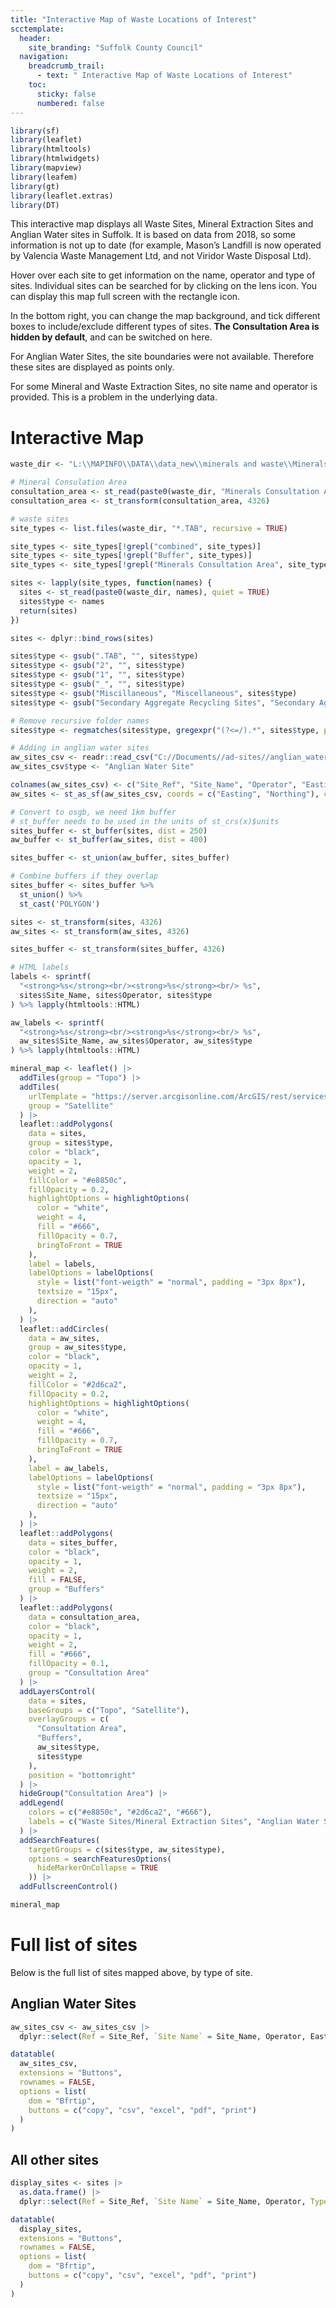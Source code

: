 ```yaml
---
title: "Interactive Map of Waste Locations of Interest"
scctemplate:
  header:
    site_branding: "Suffolk County Council"
  navigation:
    breadcrumb_trail:
      - text: " Interactive Map of Waste Locations of Interest"
    toc:
      sticky: false
      numbered: false
---
```

```r
library(sf)
library(leaflet)
library(htmltools)
library(htmlwidgets)
library(mapview)
library(leafem)
library(gt)
library(leaflet.extras)
library(DT)
```

This interactive map displays all Waste Sites, Mineral Extraction Sites and Anglian Water sites in Suffolk. It is based on data from 2018, so some information is not up to date (for example, Mason's Landfill is now operated by Valencia Waste Management Ltd, and not Viridor Waste Disposal Ltd).

Hover over each site to get information on the name, operator and type of sites. Individual sites can be searched for by clicking on the lens icon. You can display this map full screen with the rectangle icon. 

In the bottom right, you can change the map background, and tick different boxes to include/exclude different types of sites. **The Consultation Area is hidden by default**, and can be switched on here.

For Anglian Water Sites, the site boundaries were not available. Therefore these sites are displayed as points only.

For some Mineral and Waste Extraction Sites, no site name and operator is provided. This is a problem in the underlying data.

# Interactive Map

```r
waste_dir <- "L:\\MAPINFO\\DATA\\data_new\\minerals and waste\\Minerals and Waste GIS\\"

# Mineral Consulation Area
consultation_area <- st_read(paste0(waste_dir, "Minerals Consultation Area.TAB"), drivers = "MapInfo File", quiet = TRUE)
consultation_area <- st_transform(consultation_area, 4326)

# waste sites
site_types <- list.files(waste_dir, "*.TAB", recursive = TRUE)

site_types <- site_types[!grepl("combined", site_types)]
site_types <- site_types[!grepl("Buffer", site_types)]
site_types <- site_types[!grepl("Minerals Consultation Area", site_types)]

sites <- lapply(site_types, function(names) {
  sites <- st_read(paste0(waste_dir, names), quiet = TRUE)
  sites$type <- names
  return(sites)
})

sites <- dplyr::bind_rows(sites)

sites$type <- gsub(".TAB", "", sites$type)
sites$type <- gsub("2", "", sites$type)
sites$type <- gsub("1", "", sites$type)
sites$type <- gsub("_", "", sites$type)
sites$type <- gsub("Miscillaneous", "Miscellaneous", sites$type)
sites$type <- gsub("Secondary Aggregate Recycling Sites", "Secondary Aggregate Recycling", sites$type)

# Remove recursive folder names
sites$type <- regmatches(sites$type, gregexpr("(?<=/).*", sites$type, perl=TRUE))

# Adding in anglian water sites
aw_sites_csv <- readr::read_csv("C://Documents//ad-sites//anglian_water_sites.csv")
aw_sites_csv$type <- "Anglian Water Site"

colnames(aw_sites_csv) <- c("Site_Ref", "Site_Name", "Operator", "Easting", "Northing", "type")
aw_sites <- st_as_sf(aw_sites_csv, coords = c("Easting", "Northing"), crs = 27700)

# Convert to osgb, we need 1km buffer
# st_buffer needs to be used in the units of st_crs(x)$units
sites_buffer <- st_buffer(sites, dist = 250)
aw_buffer <- st_buffer(aw_sites, dist = 400)

sites_buffer <- st_union(aw_buffer, sites_buffer)

# Combine buffers if they overlap
sites_buffer <- sites_buffer %>% 
  st_union() %>% 
  st_cast('POLYGON')

sites <- st_transform(sites, 4326)
aw_sites <- st_transform(aw_sites, 4326)

sites_buffer <- st_transform(sites_buffer, 4326)

# HTML labels
labels <- sprintf(
  "<strong>%s</strong><br/><strong>%s</strong><br/> %s",
  sites$Site_Name, sites$Operator, sites$type
) %>% lapply(htmltools::HTML)

aw_labels <- sprintf(
  "<strong>%s</strong><br/><strong>%s</strong><br/> %s",
  aw_sites$Site_Name, aw_sites$Operator, aw_sites$type
) %>% lapply(htmltools::HTML)

mineral_map <- leaflet() |> 
  addTiles(group = "Topo") |> 
  addTiles(
    urlTemplate = "https://server.arcgisonline.com/ArcGIS/rest/services/World_Imagery/MapServer/tile/{z}/{y}/{x}",
    group = "Satellite"
  ) |> 
  leaflet::addPolygons(
    data = sites,
    group = sites$type,
    color = "black",
    opacity = 1,
    weight = 2,
    fillColor = "#e8850c",
    fillOpacity = 0.2,
    highlightOptions = highlightOptions(
      color = "white",
      weight = 4,
      fill = "#666",
      fillOpacity = 0.7,
      bringToFront = TRUE
    ),
    label = labels,
    labelOptions = labelOptions(
      style = list("font-weigth" = "normal", padding = "3px 8px"),
      textsize = "15px",
      direction = "auto"
    ),
  ) |> 
  leaflet::addCircles(
    data = aw_sites,
    group = aw_sites$type,
    color = "black",
    opacity = 1,
    weight = 2,
    fillColor = "#2d6ca2",
    fillOpacity = 0.2,
    highlightOptions = highlightOptions(
      color = "white",
      weight = 4,
      fill = "#666",
      fillOpacity = 0.7,
      bringToFront = TRUE
    ),
    label = aw_labels,
    labelOptions = labelOptions(
      style = list("font-weigth" = "normal", padding = "3px 8px"),
      textsize = "15px",
      direction = "auto"
    ),
  ) |> 
  leaflet::addPolygons(
    data = sites_buffer,
    color = "black",
    opacity = 1,
    weight = 2,
    fill = FALSE,
    group = "Buffers"
  ) |> 
  leaflet::addPolygons(
    data = consultation_area,
    color = "black",
    opacity = 1,
    weight = 2,
    fill = "#666",
    fillOpacity = 0.1,
    group = "Consultation Area"
  ) |> 
  addLayersControl(
    data = sites,
    baseGroups = c("Topo", "Satellite"),
    overlayGroups = c(
      "Consultation Area",
      "Buffers",
      aw_sites$type,
      sites$type
    ),
    position = "bottomright"
  ) |> 
  hideGroup("Consultation Area") |> 
  addLegend(
    colors = c("#e8850c", "#2d6ca2", "#666"),
    labels = c("Waste Sites/Mineral Extraction Sites", "Anglian Water Sites", "Consultation Area")
  ) |>
  addSearchFeatures(
    targetGroups = c(sites$type, aw_sites$type),
    options = searchFeaturesOptions(
      hideMarkerOnCollapse = TRUE
    )) |> 
  addFullscreenControl()

mineral_map
```

# Full list of sites

Below is the full list of sites mapped above, by type of site.

## Anglian Water Sites

```r

aw_sites_csv <- aw_sites_csv |> 
  dplyr::select(Ref = Site_Ref, `Site Name` = Site_Name, Operator, Easting, Northing)

datatable(
  aw_sites_csv,
  extensions = "Buttons",
  rownames = FALSE,
  options = list(
    dom = "Bfrtip",
    buttons = c("copy", "csv", "excel", "pdf", "print")
  )
)

```

## All other sites

```r

display_sites <- sites |> 
  as.data.frame() |> 
  dplyr::select(Ref = Site_Ref, `Site Name` = Site_Name, Operator, Type = type, Easting, Northing)

datatable(
  display_sites,
  extensions = "Buttons",
  rownames = FALSE,
  options = list(
    dom = "Bfrtip",
    buttons = c("copy", "csv", "excel", "pdf", "print")
  )
)
```
